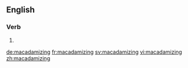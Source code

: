 ==English==

===Verb===
{{head|en|present participle}}

# {{present participle of|macadamize|lang=en}}

[[de:macadamizing]]
[[fr:macadamizing]]
[[sv:macadamizing]]
[[vi:macadamizing]]
[[zh:macadamizing]]